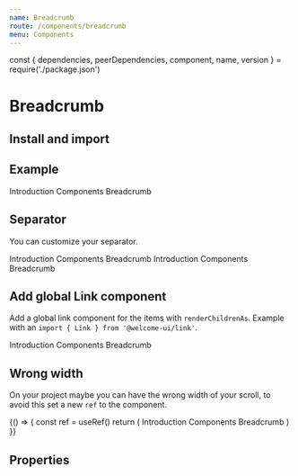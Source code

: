 ```yaml
---
name: Breadcrumb
route: /components/breadcrumb
menu: Components
---
```


const { dependencies, peerDependencies, component, name, version } = require('./package.json')

# Breadcrumb

<TagVersion version={version} name={name} />

## Install and import

<Usage component={component} name={name} peerDependencies={peerDependencies} />

## Example

<Playground>
  <Breadcrumb>
    <Breadcrumb.Item href="/">Introduction</Breadcrumb.Item>
    <Breadcrumb.Item href="/">Components</Breadcrumb.Item>
    <Breadcrumb.Item>Breadcrumb</Breadcrumb.Item>
  </Breadcrumb>
</Playground>

## Separator

You can customize your separator.

<Playground>
  <Breadcrumb separator="/">
    <Breadcrumb.Item href="/">Introduction</Breadcrumb.Item>
    <Breadcrumb.Item href="/">Components</Breadcrumb.Item>
    <Breadcrumb.Item>Breadcrumb</Breadcrumb.Item>
  </Breadcrumb>

  <Breadcrumb separator="-">
    <Breadcrumb.Item href="/">Introduction</Breadcrumb.Item>
    <Breadcrumb.Item href="/">Components</Breadcrumb.Item>
    <Breadcrumb.Item>Breadcrumb</Breadcrumb.Item>
  </Breadcrumb>
</Playground>

## Add global Link component

Add a global link component for the items with `renderChildrenAs`. Example with an `import { Link } from '@welcome-ui/link'`.

<Playground>
  <Breadcrumb renderChildrenAs={Link}>
    <Breadcrumb.Item href="/">Introduction</Breadcrumb.Item>
    <Breadcrumb.Item href="/">Components</Breadcrumb.Item>
    <Breadcrumb.Item>Breadcrumb</Breadcrumb.Item>
  </Breadcrumb>
</Playground>

## Wrong width

On your project maybe you can have the wrong width of your scroll, to avoid this set a new `ref` to the component.

<Playground>
  {() => {
    const ref = useRef()
    return (
      <Breadcrumb ref={ref}>
        <Breadcrumb.Item href="/">Introduction</Breadcrumb.Item>
        <Breadcrumb.Item href="/">Components</Breadcrumb.Item>
        <Breadcrumb.Item>Breadcrumb</Breadcrumb.Item>
      </Breadcrumb>
    )
  }}
</Playground>

## Properties

<Props of={Breadcrumb} />
